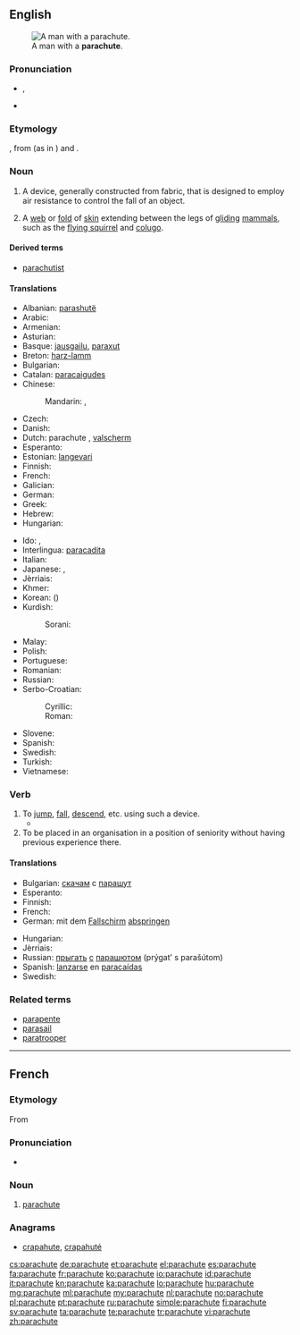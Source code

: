 ==English==
{{wikipedia|dab=parachute (disambiguation)|parachute}}
[[File:Flickr_-_The_U.S._Army_-_Jump_over_Mt._Rainier.jpg|thumb|A man with a '''parachute'''.]]

===Pronunciation===
* {{IPA|/ˈpærəʃuːt/}}, {{X-SAMPA|/'p{r@Su:t/}}
* {{audio|en-us-parachute.ogg|Audio (US)}}

===Etymology===
{{borrowing|fr}} {{term|parachute|lang=fr}}, from {{term|para-||protection against|lang=fr}} (as in {{term|parasol|lang=fr}}) and {{term|chute||fall|lang=fr}}.

===Noun===
{{wikipedia}}
{{en-noun}}

# {{context|aviation|lang=en}} A device, generally constructed from fabric, that is designed to employ air resistance to control the fall of an object.
# {{context|zoology|lang=en}} A [[web]] or [[fold]] of [[skin]] extending between the legs of [[glide|gliding]] [[mammal]]s, such as the [[flying squirrel]] and [[colugo]].

====Derived terms====
* [[parachutist]]

====Translations====
{{trans-top|a device designed to control the fall of an object}}
* Albanian: [[parashutë]] {{f}}
* Arabic: {{t-|ar|براشوت|m|tr=barashuut}}
* Armenian: {{t-|hy|պարաշյուտ|tr=parašyut}}
* Asturian: {{t-|ast|paracaíes|m}}
* Basque: [[jausgailu]], [[paraxut]]
* Breton: [[harz-lamm]] {{m}}
* Bulgarian: {{t+|bg|парашут|m}}
* Catalan: [[paracaigudes]] {{m}}
* Chinese:
*: Mandarin: {{t-|cmn|降落傘|sc=Hani}}, {{t-|cmn|降落伞|tr=jiàngluòsǎn|sc=Hani}}
* Czech: {{t+|cs|padák|m}}
* Danish: {{t-|da|faldskærm|c}}
* Dutch: parachute {{m}}, [[valscherm]] {{n}}
* Esperanto: {{t-|eo|paraŝuto}}
* Estonian: [[langevari]]
* Finnish: {{t+|fi|laskuvarjo}}
* French: {{t+|fr|parachute|m}}
* Galician: {{t-|gl|paracaídas|m}}
* German: {{t+|de|Fallschirm|m}}
* Greek: {{t+|el|αλεξίπτωτο|n|tr=alexíptoto}}
* Hebrew: {{t+|he|מצנח|m|tr=matsnéakh|sc=Hebr}}
* Hungarian: {{t+|hu|ejtőernyő}}
{{trans-mid}}
* Ido: {{t+|io|parashuto}}, {{t+|io|parafalo}}
* Interlingua: [[paracadita]]
* Italian: {{t-|it|paracadute|m}}
* Japanese: {{t-|ja|落下傘|tr=らっかさん, rakkasan}}, {{t-|ja|パラシュート|tr=parashūto}}
* Jèrriais: {{tø|roa-jer|parachute|m}}
* Khmer: {{t-|km|ឆ័ត្រយោង|tr=chʰut young|sc=Khmr}}
* Korean: {{t+|ko|낙하산|tr=nakasan|sc=Hang}} ({{t+|ko|落下傘|sc=Hani}})
* Kurdish:
*: Sorani: {{t|ku|sc=ku-Arab|په‌ڕاشوت}}
* Malay: {{t|ms|payung terjun}}
* Polish: {{t+|pl|spadochron|m}}
* Portuguese: {{t+|pt|pára-quedas|m}}
* Romanian: {{t-|ro|parașută|f}}
* Russian: {{t+|ru|парашют|m|tr=parašút}} {{qualifier|"[[ш]][[ю]]" is pronounced "šu" here}}
* Serbo-Croatian:
*: Cyrillic: {{t-|sh|падобран|m|sc=Cyrl}}
*: Roman: {{t-|sh|padobran|m}}
* Slovene: {{t+|sl|padalo|n}}
* Spanish: {{t+|es|paracaídas|m}}
* Swedish: {{t+|sv|fallskärm|c}}
* Turkish: {{t+|tr|paraşüt}}
* Vietnamese: {{t-|vi|cái dù}}
{{trans-bottom}}

===Verb===
{{en-verb|parachut|ing}}

# To [[jump]], [[fall]], [[descend]], etc. using such a device.
#*{{quote-magazine|date=2013-06-07|author=David Simpson
|volume=188|issue=26|page=36|magazine={{w|The Guardian Weekly}}
|title=[http://www.guardian.co.uk/books/2013/may/18/falling-upwards-richard-holmes-review Fantasy of navigation]
|passage=Like most human activities, ballooning has sponsored heroes and hucksters and a good deal in between. For every dedicated scientist patiently recording atmospheric pressure and wind speed while shivering at high altitudes, there is a carnival barker with a bevy of pretty girls willing to dangle from a basket or '''parachute''' down to earth.}}
# To be placed in an organisation in a position of seniority without having previous experience there.

====Translations====
{{trans-top|to jump with a parachute}}
* Bulgarian: [[скачам]] с [[парашут]]
* Esperanto: {{t-|eo|paraŝuti}}
* Finnish: {{t+|fi|hypätä}} {{t+|fi|laskuvarjo|alt=laskuvarjolla}}
* French: {{t+|fr|parachuter}}
* German: mit dem [[Fallschirm]] [[abspringen]]
{{trans-mid}}
* Hungarian: {{t-|hu|ejtőernyőzik}}
* Jèrriais: {{tø|roa-jer|parachuter}}
* Russian: [[прыгать]] [[с#Russian|с]] [[парашют|парашютом]] (prýgat’ s parašútom)
* Spanish: [[lanzarse]] en [[paracaídas]]
* Swedish: {{t+|sv|hoppa fallskärm}}
{{trans-bottom}}

===Related terms===
* [[parapente]]
* [[parasail]]
* [[paratrooper]]

----

==French==

===Etymology===
From {{prefix|para|chute|t1=protection against|t2=fall|lang=fr}}

===Pronunciation===
* {{audio|Fr-parachute.ogg|audio}}

===Noun===
{{fr-noun|m}}

# [[#Noun|parachute]]

===Anagrams===
* [[crapahute#French|crapahute]], [[crapahuté#French|crapahuté]]

[[cs:parachute]]
[[de:parachute]]
[[et:parachute]]
[[el:parachute]]
[[es:parachute]]
[[fa:parachute]]
[[fr:parachute]]
[[ko:parachute]]
[[io:parachute]]
[[id:parachute]]
[[it:parachute]]
[[kn:parachute]]
[[ka:parachute]]
[[lo:parachute]]
[[hu:parachute]]
[[mg:parachute]]
[[ml:parachute]]
[[my:parachute]]
[[nl:parachute]]
[[no:parachute]]
[[pl:parachute]]
[[pt:parachute]]
[[ru:parachute]]
[[simple:parachute]]
[[fi:parachute]]
[[sv:parachute]]
[[ta:parachute]]
[[te:parachute]]
[[tr:parachute]]
[[vi:parachute]]
[[zh:parachute]]
